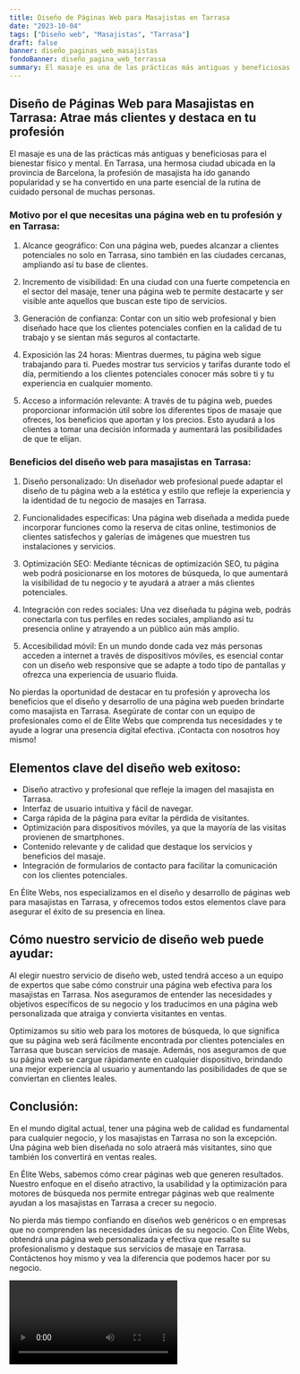 ```yaml
---
title: Diseño de Páginas Web para Masajistas en Tarrasa
date: "2023-10-04"
tags: ["Diseño web", "Masajistas", "Tarrasa"]
draft: false
banner: diseño_paginas_web_masajistas
fondoBanner: diseño_pagina_web_terrassa
summary: El masaje es una de las prácticas más antiguas y beneficiosas para el bienestar físico y mental. En Tarrasa, una hermosa ciudad ubicada en la provincia de Barcelona, ​​la profesión de masajista ha ido ganando popularidad y se ha convertido en una parte esencial de la rutina de cuidado personal de muchas personas.
---
```



## Diseño de Páginas Web para Masajistas en Tarrasa: Atrae más clientes y destaca en tu profesión

El masaje es una de las prácticas más antiguas y beneficiosas para el bienestar físico y mental. En Tarrasa, una hermosa ciudad ubicada en la provincia de Barcelona, ​​la profesión de masajista ha ido ganando popularidad y se ha convertido en una parte esencial de la rutina de cuidado personal de muchas personas.

### Motivo por el que necesitas una página web en tu profesión y en Tarrasa:

1. Alcance geográfico: Con una página web, puedes alcanzar a clientes potenciales no solo en Tarrasa, sino también en las ciudades cercanas, ampliando así tu base de clientes.

2. Incremento de visibilidad: En una ciudad con una fuerte competencia en el sector del masaje, tener una página web te permite destacarte y ser visible ante aquellos que buscan este tipo de servicios.

3. Generación de confianza: Contar con un sitio web profesional y bien diseñado hace que los clientes potenciales confíen en la calidad de tu trabajo y se sientan más seguros al contactarte.

4. Exposición las 24 horas: Mientras duermes, tu página web sigue trabajando para ti. Puedes mostrar tus servicios y tarifas durante todo el día, permitiendo a los clientes potenciales conocer más sobre ti y tu experiencia en cualquier momento.

5. Acceso a información relevante: A través de tu página web, puedes proporcionar información útil sobre los diferentes tipos de masaje que ofreces, los beneficios que aportan y los precios. Esto ayudará a los clientes a tomar una decisión informada y aumentará las posibilidades de que te elijan.

### Beneficios del diseño web para masajistas en Tarrasa:

1. Diseño personalizado: Un diseñador web profesional puede adaptar el diseño de tu página web a la estética y estilo que refleje la experiencia y la identidad de tu negocio de masajes en Tarrasa.

2. Funcionalidades específicas: Una página web diseñada a medida puede incorporar funciones como la reserva de citas online, testimonios de clientes satisfechos y galerías de imágenes que muestren tus instalaciones y servicios.

3. Optimización SEO: Mediante técnicas de optimización SEO, tu página web podrá posicionarse en los motores de búsqueda, lo que aumentará la visibilidad de tu negocio y te ayudará a atraer a más clientes potenciales.

4. Integración con redes sociales: Una vez diseñada tu página web, podrás conectarla con tus perfiles en redes sociales, ampliando así tu presencia online y atrayendo a un público aún más amplio.

5. Accesibilidad móvil: En un mundo donde cada vez más personas acceden a internet a través de dispositivos móviles, es esencial contar con un diseño web responsive que se adapte a todo tipo de pantallas y ofrezca una experiencia de usuario fluida.

No pierdas la oportunidad de destacar en tu profesión y aprovecha los beneficios que el diseño y desarrollo de una página web pueden brindarte como masajista en Tarrasa. Asegúrate de contar con un equipo de profesionales como el de Élite Webs que comprenda tus necesidades y te ayude a lograr una presencia digital efectiva. ¡Contacta con nosotros hoy mismo!

<GifSeo />

<Cta />

## Elementos clave del diseño web exitoso:

- Diseño atractivo y profesional que refleje la imagen del masajista en Tarrasa.
- Interfaz de usuario intuitiva y fácil de navegar.
- Carga rápida de la página para evitar la pérdida de visitantes.
- Optimización para dispositivos móviles, ya que la mayoría de las visitas provienen de smartphones.
- Contenido relevante y de calidad que destaque los servicios y beneficios del masaje.
- Integración de formularios de contacto para facilitar la comunicación con los clientes potenciales.

En Élite Webs, nos especializamos en el diseño y desarrollo de páginas web para masajistas en Tarrasa, y ofrecemos todos estos elementos clave para asegurar el éxito de su presencia en línea.

## Cómo nuestro servicio de diseño web puede ayudar:

Al elegir nuestro servicio de diseño web, usted tendrá acceso a un equipo de expertos que sabe cómo construir una página web efectiva para los masajistas en Tarrasa. Nos aseguramos de entender las necesidades y objetivos específicos de su negocio y los traducimos en una página web personalizada que atraiga y convierta visitantes en ventas.

Optimizamos su sitio web para los motores de búsqueda, lo que significa que su página web será fácilmente encontrada por clientes potenciales en Tarrasa que buscan servicios de masaje. Además, nos aseguramos de que su página web se cargue rápidamente en cualquier dispositivo, brindando una mejor experiencia al usuario y aumentando las posibilidades de que se conviertan en clientes leales.

## Conclusión:

En el mundo digital actual, tener una página web de calidad es fundamental para cualquier negocio, y los masajistas en Tarrasa no son la excepción. Una página web bien diseñada no solo atraerá más visitantes, sino que también los convertirá en ventas reales.

En Élite Webs, sabemos cómo crear páginas web que generen resultados. Nuestro enfoque en el diseño atractivo, la usabilidad y la optimización para motores de búsqueda nos permite entregar páginas web que realmente ayudan a los masajistas en Tarrasa a crecer su negocio.

No pierda más tiempo confiando en diseños web genéricos o en empresas que no comprenden las necesidades únicas de su negocio. Con Élite Webs, obtendrá una página web personalizada y efectiva que resalte su profesionalismo y destaque sus servicios de masaje en Tarrasa. Contáctenos hoy mismo y vea la diferencia que podemos hacer por su negocio.

<Video />

<CtaBot job="Masajistas" city="Tarrasa" />

<Gmaps query="Tarrasa+españa+maps" />
